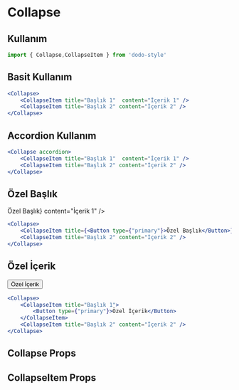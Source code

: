 

<Meta title="Veri Gösterimi/Collapse" />

# Collapse
## Kullanım
```jsx
import { Collapse,CollapseItem } from 'dodo-style'
```

## Basit Kullanım


<Collapse>
    <CollapseItem title="Başlık 1"  content="İçerik 1" />
    <CollapseItem title="Başlık 2" content="İçerik 2" />
</Collapse>

```jsx
<Collapse>
    <CollapseItem title="Başlık 1"  content="İçerik 1" />
    <CollapseItem title="Başlık 2" content="İçerik 2" />
</Collapse>
```

## Accordion Kullanım
<Collapse accordion>
    <CollapseItem title="Başlık 1"  content="İçerik 1" />
    <CollapseItem title="Başlık 2" content="İçerik 2" />
</Collapse>

```jsx
<Collapse accordion>
    <CollapseItem title="Başlık 1"  content="İçerik 1" />
    <CollapseItem title="Başlık 2" content="İçerik 2" />
</Collapse>
```

## Özel Başlık
<Collapse >
    <CollapseItem title={<Button type={"primary"}>Özel Başlık</Button>}  content="İçerik 1"  />
    <CollapseItem title="Başlık 2" content="İçerik 2" />
</Collapse>

```jsx
<Collapse>
    <CollapseItem title={<Button type={"primary"}>Özel Başlık</Button>}  content="İçerik 1"  />
    <CollapseItem title="Başlık 2" content="İçerik 2" />
</Collapse>
```

## Özel İçerik
<Collapse >
    <CollapseItem title="Başlık 1">
        <Button type={"primary"}>Özel İçerik</Button>
    </CollapseItem>
    <CollapseItem title="Başlık 2" content="İçerik 2" />
</Collapse>

```jsx
<Collapse>
    <CollapseItem title="Başlık 1">
        <Button type={"primary"}>Özel İçerik</Button>
    </CollapseItem>
    <CollapseItem title="Başlık 2" content="İçerik 2" />
</Collapse>
```

## Collapse Props
<ArgsTable of={Collapse} />

## CollapseItem Props
<ArgsTable of={CollapseItem} />
